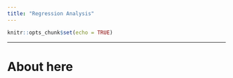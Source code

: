 ```yaml
---
title: "Regression Analysis"
---
```


```r
knitr::opts_chunk$set(echo = TRUE)
```


***

# About here


